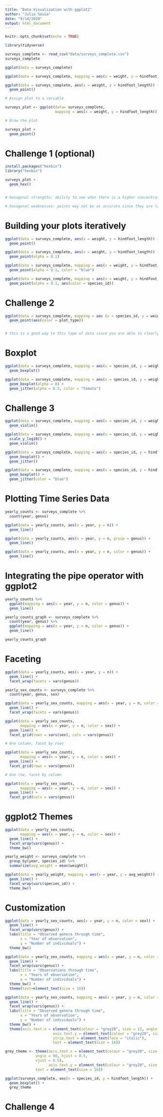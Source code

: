 ```yaml
---
title: "Data Visualization with ggplot2"
author: "Julia Sousa"
date: "9/14/2020"
output: html_document
---
```


```r
knitr::opts_chunk$set(echo = TRUE)
```


```r

library(tidyverse)

```


```r

surveys_complete <- read_csv("data/surveys_complete.csv")
surveys_complete

```

```r

ggplot(data = surveys_complete)

ggplot(data = surveys_complete, mapping = aes(x = weight, y = hindfoot_length))

ggplot(data = surveys_complete, aes(x = weight, y = hindfoot_length)) +
  geom_point()

```




```r
# Assign plot to a variable

surveys_plot <- ggplot(data= surveys_complete,
                       mapping = aes(x = weight, y = hindfoot_length))

# Draw the plot

surveys_plot +
  geom_point()

```

# Challenge 1 (optional)

```r

install.packages("hexbin")
library("hexbin")

```

```r

surveys_plot +
  geom_hex()


# hexagonal strengths: ability to see when there is a higher concentration of coutnts more clearly

# hexagonal weaknesses: points may not be as accurate since they are larger due to their hexagonal shape as opposed to circles, which are smaller, and are able to give more accurate information

```

# Building your plots iteratively

```r

ggplot(data = surveys_complete, aes(x = weight, y = hindfoot_length)) +
  geom_point()

```

```r

ggplot(data = surveys_complete, aes(x = weight, y = hindfoot_length)) +
  geom_point(alpha = 0.1)

```

```r

ggplot(data = surveys_complete, mapping = aes(x = weight, y = hindfoot_length)) +
  geom_point(alpha = 0.1, color = "blue")

```

```r

ggplot(data = surveys_complete, mapping = aes(x = weight, y = hindfoot_length)) +
  geom_point(alpha = 0.1, aes(color = species_id))

```

# Challenge 2

```r

ggplot(data = surveys_complete, mapping = aes (x = species_id, y = weight)) +
  geom_point(aes(color = plot_type))


# this is a good way to this type of data since you are able to clearly see the plot type for each species

```


# Boxplot

```r

ggplot(data = surveys_complete, mapping = aes(x = species_id, y = weight)) +
  geom_boxplot()

```

```r

ggplot(data = surveys_complete, mapping = aes(x = species_id, y = weight)) +
  geom_boxplot(alpha = 0) +
  geom_jitter(alpha = 0.3, color = "tomato")
```

# Challenge 3

```r

ggplot(data = surveys_complete, mapping = aes(x = species_id, y = weight)) +
  geom_violin()

```

```r

ggplot(data = surveys_complete, mapping = aes(x = species_id, y = weight)) + 
  scale_y_log10() +
  geom_violin()

```

```r

ggplot(data = surveys_complete, mapping = aes(x = species_id, y = hindfoot_length)) +
  geom_boxplot() +
  geom_jitter()

```

```r

ggplot(data = surveys_complete, mapping = aes(x = species_id, y = hindfoot_length)) +
  geom_boxplot() +
  geom_jitter(color = "blue")

```


# Plotting Time Series Data

```r

yearly_counts <- surveys_complete %>% 
  count(year, genus)

ggplot(data = yearly_counts, aes(x = year, y = n)) +
  geom_line()

```


```r

ggplot(data = yearly_counts, aes(x = year, y = n, group = genus)) +
  geom_line()

```

```r

ggplot(data = yearly_counts, aes(x = year, y = n, color = genus)) +
  geom_line()

```

# Integrating the pipe operator with ggplot2

```r

yearly_counts %>% 
  ggplot(mapping = aes(x = year, y = n, color = genus)) +
  geom_line()

```

```r

yearly_counts_graph <- surveys_complete %>%
  count(year, genus) %>% 
  ggplot(mapping = aes(x = year, y = n, color = genus)) +
  geom_line()

yearly_counts_graph

```

# Faceting

```r

ggplot(data = yearly_counts, aes(x = year, y = n)) +
  geom_line() +
  facet_wrap(facets = vars(genus))

```

```r

yearly_sex_counts <- surveys_complete %>% 
  count(year, genus, sex)

ggplot(data = yearly_sex_counts, mapping = aes(x = year, y = n, color = sex)) +
  geom_line() +
  facet_wrap(facets = vars(genus))

```

```r

ggplot(data = yearly_sex_counts,
       mapping = aes(x = year, y = n, color = sex)) +
  geom_line() +
  facet_grid(rows = vars(sex), cols = vars(genus))

```

```r


# One column, facet by rows

ggplot(data = yearly_sex_counts,
       mapping = aes(x = year, y = n, color = sex)) +
  geom_line() +
  facet_grid(rows = vars(genus))

```
```r

# One row, facet by column

ggplot(data = yearly_sex_counts,
       mapping = aes(x = year, y = n, color = sex)) +
  geom_line() +
  facet_grid(cols = vars(genus))

```

# ggplot2 Themes

```r

ggplot(data = yearly_sex_counts,
       mapping = aes(x = year, y = n, color = sex)) + 
  geom_line() +
  facet_wrap(vars(genus)) +
  theme_bw()

```

```r

yearly_weight <- surveys_complete %>%
  group_by(year, species_id) %>% 
  summarize(avg_weight = mean(weight))

ggplot(data = yearly_weight, mapping = aes(x = year, y = avg_weight)) +
  geom_line() +
  facet_wrap(vars(species_id)) +
  theme_bw()

```

# Customization

```r

ggplot(data = yearly_sex_counts, aes(x = year, y = n, color = sex)) +
  geom_line() +
  facet_wrap(vars(genus)) +
  labs(title = "Observed genera through time",
       x = "Year of observation",
       y = "Number of individuals") +
  theme_bw()

```

```r

ggplot(data = yearly_sex_counts, mapping = aes(x = year, y = n, color = sex)) +
  geom_line() +
  facet_wrap(vars(genus)) +
  labs(title = "Observations through time",
       x = "Years of observation",
       y = "Number of individuals") +
  theme_bw() +
  theme(text=element_text(size = 16))

```

```r

ggplot(data = yearly_sex_counts, mapping = aes(x = year, y = n, color = sex)) +
  geom_line() +
  facet_wrap(vars(genus)) +
  labs(title = "Observed genera through time",
       x = "Years of observation",
       y = "Number of individuals") +
  theme_bw() +
  theme(axis.text.x = element_text(colour = "grey20", size = 12, angle = 90, hjust = 0.5, vjust = 0.5),
                      axis.text.y = element_text(colour = "grey20", size = 12),
                      strip.text = element_text(face = "italic"),
                      text = element_text(size = 16))

```

```r

grey_theme <- theme(axis.text.x = element_text(colour = "grey20", size = 12,
              angle = 90, hjust = 0.5,
              vjust = 0.5),
                    axis.text.y = element_text(colour = "grey20", size = 12),
              text = element_text(size = 16))

ggplot(surveys_complete, aes(x = species_id, y = hindfoot_length)) +
  geom_boxplot() +
  grey_theme

```

# Challenge 4

```r



```









